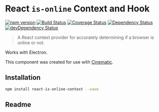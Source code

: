 # React `is-online` Context and Hook

[![npm version](https://badge.fury.io/js/react-is-online-context.svg)](https://badge.fury.io/js/react-is-online-context)
[![Build Status](https://travis-ci.org/lacymorrow/react-is-online-context.svg?branch=master)](https://travis-ci.org/lacymorrow/react-is-online-context)
[![Coverage Status](https://coveralls.io/repos/github/lacymorrow/react-is-online-context/badge.svg?branch=master)](https://coveralls.io/github/lacymorrow/react-is-online-context?branch=master)
[![Dependency Status](https://david-dm.org/lacymorrow/react-is-online-context.svg)](https://david-dm.org/lacymorrow/react-is-online-context)
[![devDependency Status](https://david-dm.org/lacymorrow/react-is-online-context/dev-status.svg)](https://david-dm.org/lacymorrow/react-is-online-context#info=devDependencies)

> A React context provider for accurately determining if a browser is online or not.

Works with Electron.

This component was created for use with [Cinematic](https://github.com/lacymorrow/cinematic).

## Installation

```sh npm2yarn
npm install react-is-online-context --save
```

## Readme

<Readme username='lacymorrow' repo='react-is-online-context' />
